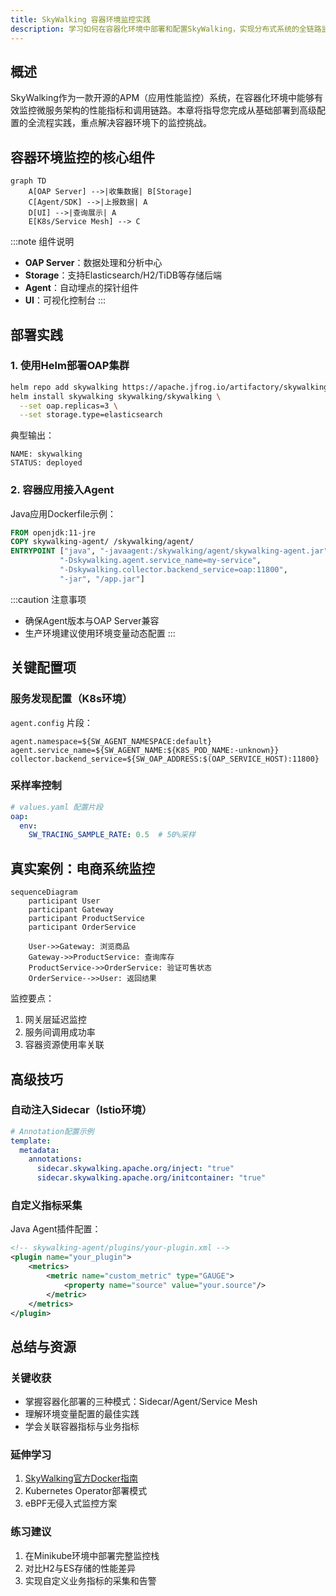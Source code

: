 ```yaml
---
title: SkyWalking 容器环境监控实践
description: 学习如何在容器化环境中部署和配置SkyWalking，实现分布式系统的全链路监控与性能分析。
---
```


## 概述

SkyWalking作为一款开源的APM（应用性能监控）系统，在容器化环境中能够有效监控微服务架构的性能指标和调用链路。本章将指导您完成从基础部署到高级配置的全流程实践，重点解决容器环境下的监控挑战。

## 容器环境监控的核心组件

```mermaid
graph TD
    A[OAP Server] -->|收集数据| B[Storage]
    C[Agent/SDK] -->|上报数据| A
    D[UI] -->|查询展示| A
    E[K8s/Service Mesh] --> C
```

:::note 组件说明
- **OAP Server**：数据处理和分析中心
- **Storage**：支持Elasticsearch/H2/TiDB等存储后端
- **Agent**：自动埋点的探针组件
- **UI**：可视化控制台
:::

## 部署实践

### 1. 使用Helm部署OAP集群

```bash
helm repo add skywalking https://apache.jfrog.io/artifactory/skywalking-helm
helm install skywalking skywalking/skywalking \
  --set oap.replicas=3 \
  --set storage.type=elasticsearch
```

典型输出：
```
NAME: skywalking
STATUS: deployed
```

### 2. 容器应用接入Agent

Java应用Dockerfile示例：
```dockerfile
FROM openjdk:11-jre
COPY skywalking-agent/ /skywalking/agent/
ENTRYPOINT ["java", "-javaagent:/skywalking/agent/skywalking-agent.jar", 
           "-Dskywalking.agent.service_name=my-service",
           "-Dskywalking.collector.backend_service=oap:11800",
           "-jar", "/app.jar"]
```

:::caution 注意事项
- 确保Agent版本与OAP Server兼容
- 生产环境建议使用环境变量动态配置
:::

## 关键配置项

### 服务发现配置（K8s环境）

`agent.config` 片段：
```properties
agent.namespace=${SW_AGENT_NAMESPACE:default}
agent.service_name=${SW_AGENT_NAME:${K8S_POD_NAME:-unknown}}
collector.backend_service=${SW_OAP_ADDRESS:$(OAP_SERVICE_HOST):11800}
```

### 采样率控制
```yaml
# values.yaml 配置片段
oap:
  env:
    SW_TRACING_SAMPLE_RATE: 0.5  # 50%采样
```

## 真实案例：电商系统监控

```mermaid
sequenceDiagram
    participant User
    participant Gateway
    participant ProductService
    participant OrderService
    
    User->>Gateway: 浏览商品
    Gateway->>ProductService: 查询库存
    ProductService->>OrderService: 验证可售状态
    OrderService-->>User: 返回结果
```

监控要点：
1. 网关层延迟监控
2. 服务间调用成功率
3. 容器资源使用率关联

## 高级技巧

### 自动注入Sidecar（Istio环境）
```yaml
# Annotation配置示例
template:
  metadata:
    annotations:
      sidecar.skywalking.apache.org/inject: "true"
      sidecar.skywalking.apache.org/initcontainer: "true"
```

### 自定义指标采集
Java Agent插件配置：
```xml
<!-- skywalking-agent/plugins/your-plugin.xml -->
<plugin name="your_plugin">
    <metrics>
        <metric name="custom_metric" type="GAUGE">
            <property name="source" value="your.source"/>
        </metric>
    </metrics>
</plugin>
```

## 总结与资源

### 关键收获
- 掌握容器化部署的三种模式：Sidecar/Agent/Service Mesh
- 理解环境变量配置的最佳实践
- 学会关联容器指标与业务指标

### 延伸学习
1. [SkyWalking官方Docker指南](https://skywalking.apache.org/docs/)
2. Kubernetes Operator部署模式
3. eBPF无侵入式监控方案

### 练习建议
1. 在Minikube环境中部署完整监控栈
2. 对比H2与ES存储的性能差异
3. 实现自定义业务指标的采集和告警